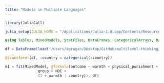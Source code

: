 ```yaml
---
title: "Models in Multiple Languages"
---
```


```r

library(JuliaCall)

julia_setup(JULIA_HOME = "/Applications/Julia-1.8.app/Contents/Resources/julia/bin")

```


```julia

using Tables, MixedModels, StatFiles, DataFrames, CategoricalArrays, DataFramesMeta

df = DataFrame(load("/Users/agrogan/Desktop/GitHub/multilevel-thinking/simulate-and-analyze-multilevel-data/simulated_multilevel_data.dta"))

@transform!(df, :country = categorical(:country))

```

```julia

m1 = fit(MixedModel, @formula(outcome ~ warmth + physical_punishment + 
               group + HDI +
               (1 + warmth | country)), df)

```


